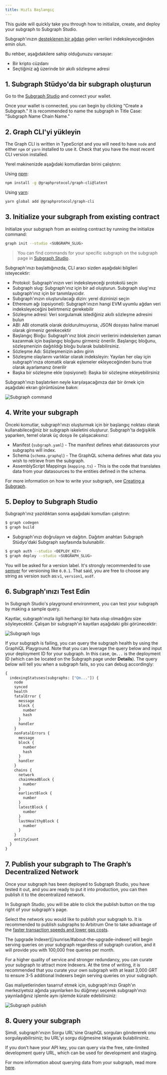 ```yaml
---
title: Hızlı Başlangıç
---
```


This guide will quickly take you through how to initialize, create, and deploy your subgraph to Subgraph Studio.

Subgraph'ınızın [desteklenen bir ağdan](/developing/supported-networks) gelen verileri indeksleyeceğinden emin olun.

Bu rehber, aşağıdakilere sahip olduğunuzu varsayar:

- Bir kripto cüzdanı
- Seçtiğiniz ağ üzerinde bir akıllı sözleşme adresi

## 1. Subgraph Stüdyo'da bir subgraph oluşturun

Go to the [Subgraph Studio](https://thegraph.com/studio/) and connect your wallet.

Once your wallet is connected, you can begin by clicking “Create a Subgraph." It is recommended to name the subgraph in Title Case: "Subgraph Name Chain Name."

## 2. Graph CLI'yi yükleyin

The Graph CLI is written in TypeScript and you will need to have `node` and either `npm` or `yarn` installed to use it. Check that you have the most recent CLI version installed.

Yerel makinenizde aşağıdaki komutlardan birini çalıştırın:

Using [npm](https://www.npmjs.com/):

```sh
npm install -g @graphprotocol/graph-cli@latest
```

Using [yarn](https://yarnpkg.com/):

```sh
yarn global add @graphprotocol/graph-cli
```

## 3. Initialize your subgraph from existing contract

Initialize your subgraph from an existing contract by running the initialize command:

```sh
graph init --studio <SUBGRAPH_SLUG>
```

> You can find commands for your specific subgraph on the subgraph page in [Subgraph Studio](https://thegraph.com/studio/).

Subgraph'ınızı başlattığınızda, CLI aracı sizden aşağıdaki bilgileri isteyecektir:

- Protokol: Subgraph'ınızın veri indeksleyeceği protokolü seçin
- Subgraph slug: Subgraph'ınız için bir ad oluşturun. Subgraph slug'ınız subgraph'ınız için bir tanımlayıcıdır.
- Subgraph'ınızın oluşturulacağı dizin: yerel dizininizi seçin
- Ethereum ağı (opsiyonel): Subgraph'ınızın hangi EVM uyumlu ağdan veri indeksleyeceğini belirtmeniz gerekebilir
- Sözleşme adresi: Veri sorgulamak istediğiniz akıllı sözleşme adresini bulun
- ABI: ABI otomatik olarak doldurulmuyorsa, JSON dosyası haline manuel olarak girmeniz gerekecektir
- Başlangıç Bloğu: Subgraph'ınız blok zinciri verilerini indekslerken zaman kazanmak için başlangıç bloğunu girmeniz önerilir. Başlangıç bloğunu, sözleşmenizin dağıtıldığı bloğu bularak bulabilirsiniz.
- Sözleşme Adı: Sözleşmenizin adını girin
- Sözleşme olaylarını varlıklar olarak indeksleyin: Yayılan her olay için subgraph'ınıza otomatik olarak eşlemeler ekleyeceğinden bunu true olarak ayarlamanız önerilir
- Başka bir sözleşme ekle (opsiyonel): Başka bir sözleşme ekleyebilirsiniz

Subgraph'ınızı başlatırken neyle karşılaşacağınıza dair bir örnek için aşağıdaki ekran görüntüsüne bakın:

![Subgraph command](/img/subgraph-init-example.png)

## 4. Write your subgraph

Önceki komutlar, subgraph'ınızı oluşturmak için bir başlangıç noktası olarak kullanabileceğiniz bir subgraph iskeletini oluşturur. Subgraph'ta değişiklik yaparken, temel olarak üç dosya ile çalışacaksınız:

- Manifest (`subgraph.yaml`) - The manifest defines what datasources your subgraphs will index.
- Schema (`schema.graphql`) - The GraphQL schema defines what data you wish to retrieve from the subgraph.
- AssemblyScript Mappings (`mapping.ts`) - This is the code that translates data from your datasources to the entities defined in the schema.

For more information on how to write your subgraph, see [Creating a Subgraph](/developing/creating-a-subgraph).

## 5. Deploy to Subgraph Studio

Subgraph'ınız yazıldıktan sonra aşağıdaki komutları çalıştırın:

```sh
$ graph codegen
$ graph build
```

- Subgraph'ınızı doğrulayın ve dağıtın. Dağıtım anahtarı Subgraph Stüdyo'daki Subgraph sayfasında bulunabilir.

```sh
$ graph auth --studio <DEPLOY_KEY>
$ graph deploy --studio <SUBGRAPH_SLUG>
```

You will be asked for a version label. It's strongly recommended to use [semver](https://semver.org/) for versioning like `0.0.1`. That said, you are free to choose any string as version such as:`v1`, `version1`, `asdf`.

## 6. Subgraph'ınızı Test Edin

In Subgraph Studio's playground environment, you can test your subgraph by making a sample query.

Kayıtlar, subgraph'ınızla ilgili herhangi bir hata olup olmadığını size söyleyecektir. Çalışan bir subgraph'ın kayıtları aşağıdaki gibi görünecektir:

![Subgraph logs](/img/subgraph-logs-image.png)

If your subgraph is failing, you can query the subgraph health by using the GraphiQL Playground. Note that you can leverage the query below and input your deployment ID for your subgraph. In this case, `Qm...` is the deployment ID (which can be located on the Subgraph page under **Details**). The query below will tell you when a subgraph fails, so you can debug accordingly:

```graphql
{
  indexingStatuses(subgraphs: ["Qm..."]) {
    node
    synced
    health
    fatalError {
      message
      block {
        number
        hash
      }
      handler
    }
    nonFatalErrors {
      message
      block {
        number
        hash
      }
      handler
    }
    chains {
      network
      chainHeadBlock {
        number
      }
      earliestBlock {
        number
      }
      latestBlock {
        number
      }
      lastHealthyBlock {
        number
      }
    }
    entityCount
  }
}
```

## 7. Publish your subgraph to The Graph’s Decentralized Network

Once your subgraph has been deployed to Subgraph Studio, you have tested it out, and you are ready to put it into production, you can then publish it to the decentralized network.

In Subgraph Studio, you will be able to click the publish button on the top right of your subgraph's page.

Select the network you would like to publish your subgraph to. It is recommended to publish subgraphs to Arbitrum One to take advantage of the [faster transaction speeds and lower gas costs](/arbitrum/arbitrum-faq).

The (upgrade Indexer)[/sunrise/#about-the-upgrade-indexer] will begin serving queries on your subgraph regardless of subgraph curation, and it will provide you with 100,000 free queries per month.

For a higher quality of service and stronger redundancy, you can curate your subgraph to attract more Indexers. At the time of writing, it is recommended that you curate your own subgraph with at least 3,000 GRT to ensure 3-5 additional Indexers begin serving queries on your subgraph.

Gas maliyetlerinden tasarruf etmek için, subgraph'ınızı Graph'ın merkeziyetsiz ağında yayınlarken bu düğmeyi seçerek subgraph'ınızı yayınladığınız işlemle aynı işlemde kürate edebilirsiniz:

![Subgraph publish](/img/publish-and-signal-tx.png)

## 8. Query your subgraph

Şimdi, subgraph'ınızın Sorgu URL'sine GraphQL sorguları göndererek onu sorgulayabilirsiniz; bu URL'yi sorgu düğmesine tıklayarak bulabilirsiniz.

If you don't have your API key, you can query via the free, rate-limited development query URL, which can be used for development and staging.

For more information about querying data from your subgraph, read more [here](/querying/querying-the-graph/).
